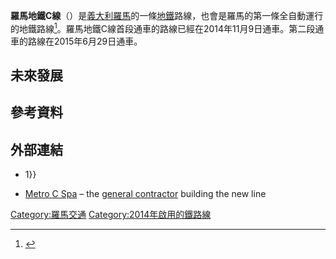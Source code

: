 '''羅馬地鐵C線'''（{{lang-it|Linea C}}）是[[義大利|義大利]][[羅馬|羅馬]]的一條[[羅馬地鐵|地鐵]]路線，也會是羅馬的第一條全自動運行的地鐵路線<ref>{{cite web | url=http://www.metrocspa.it/il-sistema-driverless.asp | title=Il Sistema Driverless | publisher=Metro C Spa | accessdate=May 5, 2015 | language=it | deadurl=yes | archiveurl=https://web.archive.org/web/20150507013847/http://www.metrocspa.it/il-sistema-driverless.asp | archivedate=2015年5月7日 }}</ref>。羅馬地鐵C線首段通車的路線已經在2014年11月9日通車。第二段通車的路線在2015年6月29日通車。
==未來發展==

==參考資料==
{{Reflist}}
==外部連結==
{{Commons category|Line C (Rome metro)}}
* {{Official website|http://www.romametropolitane.it/menu.asp?CodMenu{{=}}1}}
* [http://www.metrocspa.it/ Metro C Spa] – the [[general_contractor|general contractor]] building the new line
{{羅馬地鐵C線}}
[[Category:羅馬交通|Category:羅馬交通]]
[[Category:2014年啟用的鐵路線|Category:2014年啟用的鐵路線]]